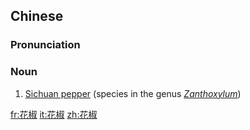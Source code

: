 ==Chinese==
{{zh-forms}}
{{zh-wp}}

===Pronunciation===
{{zh-pron
|m=huājiāo
|c=faa1 ziu1
|mn=hoa-chio
|cat=n
}}

===Noun===
{{zh-noun}}

# [[Sichuan pepper]] (species in the genus ''[[Zanthoxylum]]'')

{{zh-cat|Spices|Rue family plants}}

[[fr:花椒]]
[[it:花椒]]
[[zh:花椒]]